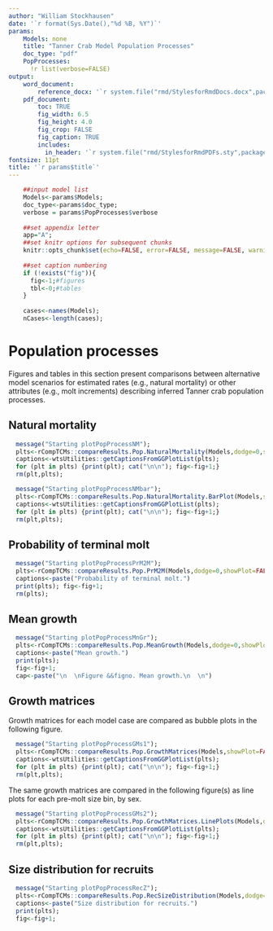 ```yaml
---
author: "William Stockhausen"
date: '`r format(Sys.Date(),"%d %B, %Y")`'
params: 
    Models: none
    title: "Tanner Crab Model Population Processes" 
    doc_type: "pdf"
    PopProcesses:
      !r list(verbose=FALSE)
output: 
    word_document: 
        reference_docx: '`r system.file("rmd/StylesforRmdDocs.docx",package="wtsUtilities")`'
    pdf_document: 
        toc: TRUE
        fig_width: 6.5
        fig_height: 4.0
        fig_crop: FALSE
        fig_caption: TRUE
        includes:
          in_header: '`r system.file("rmd/StylesforRmdPDFs.sty",package="wtsUtilities")`'
fontsize: 11pt
title: '`r params$title`'
---
```


```r
    ##input model list
    Models<-params$Models;
    doc_type<-params$doc_type;
    verbose = params$PopProcesses$verbose
    
    ##set appendix letter
    app="A";
    ##set knitr options for subsequent chunks
    knitr::opts_chunk$set(echo=FALSE, error=FALSE, message=FALSE, warning=FALSE, concordance=TRUE, fig.width=6.5, fig.height=6.5,out.width="6.5in", dpi=300)
    
    ##set caption numbering
    if (!exists("fig")){
      fig<-1;#figures
      tbl<-0;#tables
    }
    
    cases<-names(Models);
    nCases<-length(cases);
```

# Population processes

Figures and tables in this section present comparisons between alternative model scenarios for estimated rates (e.g., natural mortality) or other attributes (e.g., molt increments) describing inferred Tanner crab population processes.

## Natural mortality

```r
  message("Starting plotPopProcessNM");
  plts<-rCompTCMs::compareResults.Pop.NaturalMortality(Models,dodge=0,showPlot=FALSE,verbose=verbose);
  captions<-wtsUtilities::getCaptionsFromGGPlotList(plts);
  for (plt in plts) {print(plt); cat("\n\n"); fig<-fig+1;}
  rm(plt,plts);
```

```r
  message("Starting plotPopProcessNMbar");
  plts<-rCompTCMs::compareResults.Pop.NaturalMortality.BarPlot(Models,showPlot=FALSE,verbose=verbose);
  captions<-wtsUtilities::getCaptionsFromGGPlotList(plts);
  for (plt in plts) {print(plt); cat("\n\n"); fig<-fig+1;}
  rm(plt,plts);
```

\FloatBarrier

## Probability of terminal molt

```r
  message("Starting plotPopProcessPrM2M");
  plts<-rCompTCMs::compareResults.Pop.PrM2M(Models,dodge=0,showPlot=FALSE,verbose=verbose);
  captions<-paste("Probability of terminal molt.")
  print(plts); fig<-fig+1;
  rm(plts);
```

\FloatBarrier

## Mean growth

```r
  message("Starting plotPopProcessMnGr");
  plts<-rCompTCMs::compareResults.Pop.MeanGrowth(Models,dodge=0,showPlot=FALSE,verbose=verbose);
  captions<-paste("Mean growth.")
  print(plts);
  fig<-fig+1;
  cap<-paste("\n  \nFigure &&figno. Mean growth.\n  \n")
```

\FloatBarrier

\clearpage

## Growth matrices

Growth matrices for each model case are compared as bubble plots in the following figure.

```r
  message("Starting plotPopProcessGMs1");
  plts<-rCompTCMs::compareResults.Pop.GrowthMatrices(Models,showPlot=FALSE,verbose=verbose);
  captions<-wtsUtilities::getCaptionsFromGGPlotList(plts);
  for (plt in plts) {print(plt); cat("\n\n"); fig<-fig+1;}
  rm(plt,plts);
```

\clearpage

The same growth matrices are compared in the following figure(s) as line plots for each pre-molt size bin, by sex.

```r
  message("Starting plotPopProcessGMs2");
  plts<-rCompTCMs::compareResults.Pop.GrowthMatrices.LinePlots(Models,dodge=0,showPlot=FALSE,verbose=verbose);
  captions<-wtsUtilities::getCaptionsFromGGPlotList(plts);
  for (plt in plts) {print(plt); cat("\n\n"); fig<-fig+1;}
  rm(plt,plts);
```

\clearpage

## Size distribution for recruits

```r
  message("Starting plotPopProcessRecZ");
  plts<-rCompTCMs::compareResults.Pop.RecSizeDistribution(Models,dodge=0,showPlot=FALSE,verbose=verbose);
  captions<-paste("Size distribution for recruits.")
  print(plts);
  fig<-fig+1;
```

\FloatBarrier
